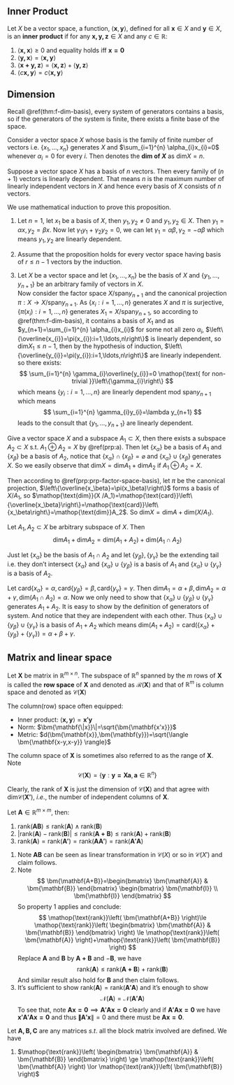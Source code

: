 ## Inner Product


::: {.definition  name=""}

Let $X$ be a vector space, a function, $\langle \bm{\mathbf{x}}, \bm{\mathbf{y}}\rangle$, defined for all $\bm{\mathbf{x}}\in X$ and $\bm{\mathbf{y}} \in X$, is an **inner product** if for any $\bm{\mathbf{x,y,z}} \in X$ and any $c \in \mathbb{R}$:

1. $\langle \bm{\mathbf{x,x}}\rangle \ge 0$ and equality holds iff $\bm{\mathbf{x=0}}$
2. $\langle \bm{\mathbf{y,x}} \rangle=\langle \bm{\mathbf{x,y}} \rangle$
3. $\langle \bm{\mathbf{x+y,z}} \rangle=\langle \bm{\mathbf{x,z}} \rangle+\langle \bm{\mathbf{y,z}} \rangle$
4. $\langle c \bm{\mathbf{x,y}} \rangle=c \langle \bm{\mathbf{x,y}} \rangle$

:::

## Dimension


Recall \@ref(thm:f-dim-basis), every system of generators contains a basis, so if the generators of the system is finite, there exists a finite base of the space.


::: {.definition #def-dim name="dim"}

Consider a vector space $X$ whose basis is the family of finite number of vectors i.e. $\left\{x_1,\ldots,x_n\right\}$ generates $X$ and $\sum_{i=1}^{n} \alpha_{i}x_{i}=0$ whenever $\alpha_{i}=0$ for every $i$. Then denotes the **dim of $X$** as $\mathop{\text{dim}}X=n$.

:::

::: {.proposition  name=""}

Suppose a vector space $X$ has a basis of $n$ vectors. Then every family of $(n+1)$ vectors is linearly dependent. That means $n$ is the maximum number of linearly independent vectors in $X$ and hence every basis of $X$ consists of $n$ vectors.

:::

::: {.proof}

We use mathematical induction to prove this proposition.

1.  Let $n=1$, let $x_1$ be a basis of $X$, then $y_1,y_2\neq 0$ and $y_1,y_2\in X$. Then $y_1=\alpha x,y_2=\beta x$. Now let $\gamma_1y_1+\gamma_2y_2=0$, we can let $\gamma_1=\alpha\beta,\gamma_2=-\alpha\beta$ which means $y_1,y_2$ are linearly dependent.

2.  Assume that the proposition holds for every vector space having basis of $r\le n-1$ vectors by the induction. 

3.  Let $X$ be a vector space and let $\left\{x_1,\ldots,x_n\right\}$ be the basis of $X$ and $\left\{y_1,\ldots,y_{n+1}\right\}$ be an arbitrary family of vectors in $X$.  
    Now consider the factor space $X /\mathop{\text{span}}y_{n+1}$ and the canonical projection $\pi:X\to X /\mathop{\text{span}}y_{n+1}$. As $\left\{x_{i}:i=1,\ldots,n\right\}$ generates $X$ and $\pi$ is surjective, $\left\{\pi(x_{i}):i=1,\ldots,n\right\}$ generates $X_1=X /\mathop{\text{span}}y_{n+1}$, so according to \@ref(thm:f-dim-basis), it contains a basis of $X_1$ and as $y_{n+1}=\sum_{i=1}^{n} \alpha_{i}x_{i}$ for some not all zero $\alpha_{i}$, $\left\{\overline{x_{i}}=\pi(x_{i}):i=1,\ldots,n\right\}$ is linearly dependent, so $\mathop{\text{dim}}X_1\le n-1$, then by the hypothesis of induction, $\left\{\overline{y_{i}}=\pi(y_{i}):i=1,\ldots,n\right\}$ are linearly independent.  
    so there exists:
    $$ 
    \sum_{i=1}^{n} \gamma_{i}\overline{y_{i}}=0 \mathop{\text{ for non-trivial }}\left\{\gamma_{i}\right\}
    $$
    which means $\left\{y_{i}:i=1,\ldots,n\right\}$ are linearly dependent mod $\mathop{\text{span}}y_{n+1}$ which means 
    $$ 
    \sum_{i=1}^{n} \gamma_{i}y_{i}=\lambda y_{n+1}
    $$
    leads to the consult that $\left\{y_1,\ldots,y_{n+1}\right\}$ are linearly dependent.

:::

Give a vector space $X$ and a subspace $A_1\subset X$, then there exists a subspace $A_2\subset X$ s.t. $A_1\oplus A_2=X$ by \@ref(prp:a). Then let $\left\{x_\alpha\right\}$ be a basis of $A_1$ and $\left\{x_\beta\right\}$ be a basis of $A_2$, notice that $\left\{x_\alpha\right\}\cap \left\{x_\beta\right\}=\varnothing$ and $\left\{x_\alpha\right\}\cup \left\{x_\beta\right\}$ generates $X$. So we easily observe that $\mathop{\text{dim}}X=\mathop{\text{dim}}A_1+\mathop{\text{dim}}A_2$ if $A_1\oplus A_2=X$.

Then according to \@ref(prp:prp-factor-space-basis), let  $\pi$ be the canonical projection, $\left\{\overline{x_\beta}=\pi(x_\beta)\right\}$ forms a basis of $X /A_1$, so $\mathop{\text{dim}}(X /A_1)=\mathop{\text{card}}\left\{\overline{x_\beta}\right\}=\mathop{\text{card}}\left\{x_\beta\right\}=\mathop{\text{dim}}A_2$. So $\mathop{\text{dim}}X=\mathop{\text{dim}}A+\mathop{\text{dim}}(X /A_1)$.

::: {.proposition  name=""}

Let $A_1,A_2\subset X$ be arbitrary subspace of $X$. Then
$$ 
\mathop{\text{dim}}A_1+\mathop{\text{dim}}A_2=\mathop{\text{dim}}(A_1+A_2)+\mathop{\text{dim}}(A_1\cap A_2)
$$

:::

::: {.proof}

Just let $\left\{x_\alpha\right\}$ be the basis of $A_1\cap A_2$ and let $\left\{y_\beta\right\},\left\{y_\gamma\right\}$ be the extending tail i.e. they don't intersect  $\left\{x_\alpha\right\}$ and $\left\{x_\alpha\right\}\cup \left\{y_\beta\right\}$ is a basis of $A_1$ and $\left\{x_\alpha\right\}\cup \left\{y_\gamma\right\}$ is a basis of $A_2$.

Let $\mathop{\text{card}}\left\{x_\alpha\right\}=\alpha,\mathop{\text{card}}\left\{y_\beta\right\}=\beta,\mathop{\text{card}}\left\{y_\gamma\right\}=\gamma$. Then $\mathop{\text{dim}}A_1=\alpha+\beta,\mathop{\text{dim}}A_2=\alpha+\gamma,\mathop{\text{dim}}(A_1\cap A_2)=\alpha$. Now we only need to show that $\left\{x_\alpha\right\}\cup \left\{y_\beta\right\}\cup \left\{y_\gamma\right\}$ generates $A_1+A_2$. It is easy to show by the definition of generators of system. And notice that they are independent with each other. Thus $\left\{x_\alpha\right\}\cup \left\{y_\beta\right\}\cup \left\{y_\gamma\right\}$ is a basis of $A_1+A_2$ which means $\mathop{\text{dim}}(A_1+A_2)=\mathop{\text{card}}(\left\{x_\alpha\right\}+\left\{y_\beta\right\}+\left\{y_\gamma\right\})=\alpha+\beta+\gamma$.

:::


## Matrix and linear space


::: {.definition  name=""}

Let $\bm{\mathbf{X}}$ be matrix in $\mathbb{R}^{m\times n}$. The subspace of $\mathbb{R}^{n}$ spanned by the $m$ rows of $\bm{\mathbf{X}}$ is called the **row space** of $\bm{\mathbf{X}}$ and denoted as $\mathcal{R}(\bm{\mathbf{X}})$ and that of $\mathbb{R}^{m}$ is column space and denoted as $\mathcal{C}(\bm{\mathbf{X}})$

:::

The column(row) space often equipped:

- Inner product: $\langle \bm{\mathbf{x,y}} \rangle=\bm{\mathbf{x'y}}$
- Norm: $\bm{\mathbf{\|x}}\|=\sqrt{\bm{\mathbf{x'x}}}$
- Metric: $d(\bm{\mathbf{x}},\bm{\mathbf{y}})=\sqrt{\langle \bm{\mathbf{x-y,x-y}} \rangle}$

The column space of $\bm{\mathbf{X}}$ is sometimes also referred to as the range of $\bm{\mathbf{X}}$. Note
$$
\mathcal{C}(\bm{\mathbf{X}})=\{\bm{\mathbf{y}}:\bm{\mathbf{y=Xa}},\bm{\mathbf{a}}\in \mathbb{R}^{n}\}
$$

Clearly, the rank of $\bm{\mathbf{X}}$ is just the dimension of $\mathcal{C}(\bm{\mathbf{X}})$ and that agree with $\mathop{\text{dim}} \mathcal{C}(\bm{\mathbf{X'}})$, $i.e.$, the number of independent columns of $\bm{\mathbf{X}}$.


::: {.proposition  name=""}

Let $\bm{\mathbf{A}}\in \mathbb{R}^{m\times m}$, then:

1. $\mathop{\text{rank}}\left( \bm{\mathbf{AB}} \right)\le \mathop{\text{rank}}\left( \bm{\mathbf{A}} \right) \land \mathop{\text{rank}}\left( \bm{\mathbf{B}} \right)$
2. $\left|\mathop{\text{rank}}\left( \bm{\mathbf{A}} \right)-\mathop{\text{rank}}\left( \bm{\mathbf{B}} \right)\right|\le \mathop{\text{rank}}\left( \bm{\mathbf{A+B}} \right)\le \mathop{\text{rank}}\left( \bm{\mathbf{A}} \right)+\mathop{\text{rank}}\left( \bm{\mathbf{B}} \right)$
3. $\mathop{\text{rank}}\left( \bm{\mathbf{A}} \right)=\mathop{\text{rank}}\left( \bm{\mathbf{A'}} \right)=\mathop{\text{rank}}\left( \bm{\mathbf{AA'}} \right)=\mathop{\text{rank}}\left( \bm{\mathbf{A'A}} \right)$

:::


::: {.proof}

1.  Note $\bm{\mathbf{AB}}$ can be seen as linear transformation in $\mathcal{C}(X)$ or so in $\mathcal{C}(X')$ and claim follows.
2.  Note
    $$
    \bm{\mathbf{A+B}}=\begin{bmatrix}
        \bm{\mathbf{A}} & \bm{\mathbf{B}}
    \end{bmatrix}
    \begin{bmatrix}
        \bm{\mathbf{I}} \\ \bm{\mathbf{I}}
    \end{bmatrix}
    $$
    So property $1$ applies and conclude:
    $$
    \mathop{\text{rank}}\left( \bm{\mathbf{A+B}} \right)\le \mathop{\text{rank}}\left( \begin{bmatrix}
        \bm{\mathbf{A}} & \bm{\mathbf{B}}
    \end{bmatrix} \right) \le \mathop{\text{rank}}\left( \bm{\mathbf{A}} \right)+\mathop{\text{rank}}\left( \bm{\mathbf{B}} \right)
    $$
    Replace $\bm{\mathbf{A}}$ and $\bm{\mathbf{B}}$ by $\bm{\mathbf{A+B}}$ and $-\bm{\mathbf{B}}$, we have
    $$
    \mathop{\text{rank}}\left( \bm{\mathbf{A}} \right)\le \mathop{\text{rank}}\left( \bm{\mathbf{A+B}} \right)+\mathop{\text{rank}}\left( \bm{\mathbf{B}} \right)
    $$
    And similar result also hold for $\bm{\mathbf{B}}$ and then claim follows.
3.  It's sufficient to show $\mathop{\text{rank}}\left( \bm{\mathbf{A}} \right)=\mathop{\text{rank}}\left( \bm{\mathbf{A'A}} \right)$ and it's enough to show
    $$
    \mathcal{N}(\bm{\mathbf{A}})=\mathcal{N}(\bm{\mathbf{A'A}})
    $$
    To see that, note $\bm{\mathbf{Ax=0}}\implies \bm{\mathbf{A'Ax=0}}$ clearly and if $\bm{\mathbf{A'Ax=0}}$ we have $\bm{\mathbf{x'A'Ax=0}}$ and thus $\bm{\mathbf{\|A'x}}\|=0$ and there must be $\bm{\mathbf{Ax=0}}$.


:::


::: {.proposition  name=""}

Let $\bm{\mathbf{A,B,C}}$ are any matrices $s.t.$ all the block matrix involved are defined. We have

1. $\mathop{\text{rank}}\left( \begin{bmatrix}
    \bm{\mathbf{A}} & \bm{\mathbf{B}}
\end{bmatrix} \right) \ge \mathop{\text{rank}}\left( \bm{\mathbf{A}} \right) \lor \mathop{\text{rank}}\left( \bm{\mathbf{B}} \right)$

:::





















